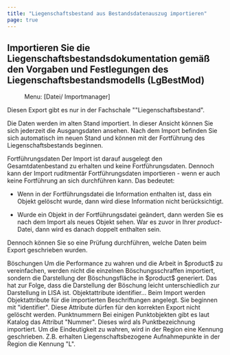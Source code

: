 ```yaml
---
title: "Liegenschaftsbestand aus Bestandsdatenauszug importieren"
page: true
---
```

## Importieren Sie die Liegenschaftsbestandsdokumentation gem&#228;&#223; den Vorgaben und Festlegungen des Liegenschaftsbestandsmodells (LgBestMod)
 <Menu> Menu: [Datei/ Importmanager] </Menu> 

<Warning>
Diesen Export gibt es nur in der Fachschale &quot;&quot;Liegenschaftsbestand&quot;. 
</Warning>


Die Daten werden im alten Stand importiert. In dieser Ansicht k&#246;nnen Sie sich jederzeit die Ausgangsdaten ansehen. 
Nach dem Import befinden Sie sich automatisch im neuen Stand und k&#246;nnen mit der Fortf&#252;hrung des Liegenschaftsbestands beginnen.


<Warning>
 <Bold> Fortf&#252;hrungsdaten </Bold> 
Der Import ist darauf ausgelegt den Gesamtdatenbestand zu erhalten und keine Fortf&#252;hrungsdaten.
Dennoch kann der Import ruditment&#228;r Fortf&#252;hrungsdaten importieren - wenn er auch keine Fortf&#252;hrung an sich durchf&#252;hren kann. Das bedeutet:

-  Wenn in der Fortf&#252;hrungsdatei die Information enthalten ist, dass ein Objekt gel&#246;scht wurde, dann wird diese Information nicht ber&#252;cksichtigt.


-  Wurde ein Objekt in der Fortf&#252;hrungsdatei ge&#228;ndert, dann werden Sie es nach dem Import als neues Objekt sehen. War es zuvor in Ihrer $product$-Datei, dann wird es danach doppelt enthalten sein.




Dennoch k&#246;nnen Sie so eine Pr&#252;fung durchf&#252;hren, welche Daten beim Export geschrieben wurden.
</Warning>


<Success>
 <Bold> B&#246;schungen </Bold> 
Um die Performance zu wahren und die Arbeit in $product$ zu vereinfachen, werden nicht die einzelnen B&#246;schungsschraffen importiert, sondern die Darstellung der B&#246;schungsfl&#228;che in $product$ generiert. Das hat zur Folge, dass die Darstellung der B&#246;schung leicht unterschiedlich zur Darstellung in LISA ist.
</Success>


<Warning>
 <Bold> Objektattribute identifier... </Bold> 
Beim Import werden Objektattribute f&#252;r die importierten Beschriftungen angelegt. Sie beginnen mit &quot;identifier&quot;. Diese Attribute d&#252;rfen f&#252;r den korrekten Export nicht gel&#246;scht werden.
</Warning>


<Success>
 <Bold> Punktnummern </Bold>  
Bei einigen Punktobjekten gibt es laut Katalog das Attribut &quot;Nummer&quot;. Dieses wird als Punktbezeichnung importiert. Um die Eindeutigkeit zu wahren, wird in der Region eine Kennung geschrieben. Z.B. erhalten Liegenschaftsbezogene Aufnahmepunkte in der Region die Kennung &quot;L&quot;.
</Success>
